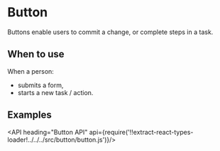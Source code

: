 <!--
Copyright (c) 2018 Uber Technologies, Inc.

This source code is licensed under the MIT license found in the
LICENSE file in the root directory of this source tree.
-->




# Button

Buttons enable users to commit a change, or complete steps in a task.

## When to use

When a person:

* submits a form,
* starts a new task / action.

## Examples

<Example title="Basic Usage" path="examples/button/basic.js">
  <BasicButton />
</Example>

<Example title="Basic Usage - Compact" path="examples/button/basic-compact.js">
  <BasicButtonCompact />
</Example>

<Example title="With Enchancers" path="examples/button/with-enchancers.js">
  <WithEnchancer />
</Example>

<API heading="Button API" api={require('!!extract-react-types-loader!../../../src/button/button.js')}/>
